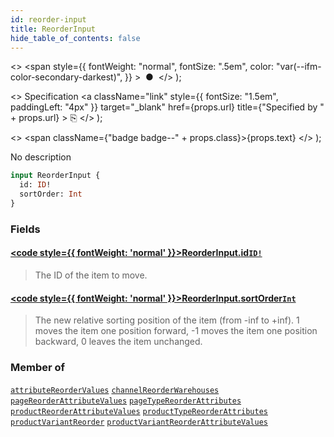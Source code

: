 ```yaml
---
id: reorder-input
title: ReorderInput
hide_table_of_contents: false
---
```


  <>
    <span
      style={{
        fontWeight: "normal",
        fontSize: ".5em",
        color: "var(--ifm-color-secondary-darkest)",
      }}
    >
      &nbsp;●&nbsp;
    </span>
  </>
);

  <>
    Specification
    <a
      className="link"
      style={{ fontSize: "1.5em", paddingLeft: "4px" }}
      target="\_blank"
      href={props.url}
      title={"Specified by " + props.url}
    >
      ⎘
    </a>
  </>
);

  <>
    <span className={"badge badge--" + props.class}>{props.text}</span>
  </>
);

No description

```graphql
input ReorderInput {
  id: ID!
  sortOrder: Int
}
```

### Fields

#### [<code style={{ fontWeight: 'normal' }}>ReorderInput.<b>id</b></code>](#)<Bullet />[`ID!`](../../api-reference/scalars/id) <Badge class="secondary" text="non-null"/> <Badge class="secondary" text="scalar"/>

> The ID of the item to move.

#### [<code style={{ fontWeight: 'normal' }}>ReorderInput.<b>sortOrder</b></code>](#)<Bullet />[`Int`](../../api-reference/scalars/int) <Badge class="secondary" text="scalar"/>

> The new relative sorting position of the item (from -inf to +inf). 1 moves the item one position forward, -1 moves the item one position backward, 0 leaves the item unchanged.

### Member of

[`attributeReorderValues`](../../api-reference/mutations/attribute-reorder-values) <Badge class="secondary" text="mutation"/><Bullet />[`channelReorderWarehouses`](../../api-reference/mutations/channel-reorder-warehouses) <Badge class="secondary" text="mutation"/><Bullet />[`pageReorderAttributeValues`](../../api-reference/mutations/page-reorder-attribute-values) <Badge class="secondary" text="mutation"/><Bullet />[`pageTypeReorderAttributes`](../../api-reference/mutations/page-type-reorder-attributes) <Badge class="secondary" text="mutation"/><Bullet />[`productReorderAttributeValues`](../../api-reference/mutations/product-reorder-attribute-values) <Badge class="secondary" text="mutation"/><Bullet />[`productTypeReorderAttributes`](../../api-reference/mutations/product-type-reorder-attributes) <Badge class="secondary" text="mutation"/><Bullet />[`productVariantReorder`](../../api-reference/mutations/product-variant-reorder) <Badge class="secondary" text="mutation"/><Bullet />[`productVariantReorderAttributeValues`](../../api-reference/mutations/product-variant-reorder-attribute-values) <Badge class="secondary" text="mutation"/>
